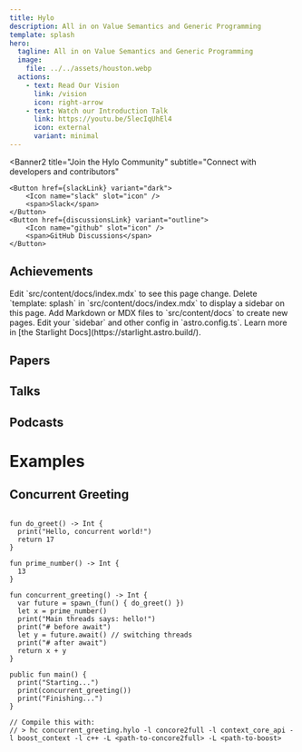```yaml
---
title: Hylo
description: All in on Value Semantics and Generic Programming
template: splash
hero:
  tagline: All in on Value Semantics and Generic Programming
  image:
    file: ../../assets/houston.webp
  actions:
    - text: Read Our Vision
      link: /vision
      icon: right-arrow
    - text: Watch our Introduction Talk
      link: https://youtu.be/5lecIqUhEl4
      icon: external
      variant: minimal
---
```




<Banner2
    title="Join the Hylo Community"
    subtitle="Connect with developers and contributors"
>
    <Button href={slackLink} variant="dark">
        <Icon name="slack" slot="icon" />
        <span>Slack</span>
    </Button>
    <Button href={discussionsLink} variant="outline">
        <Icon name="github" slot="icon" />
        <span>GitHub Discussions</span>
    </Button>
</Banner2>


<Factorial/>

## Achievements



<CardGrid>
    <Card title="Update content" icon="pencil">
        Edit `src/content/docs/index.mdx` to see this page change.
    </Card>
    <Card title="Change page layout" icon="document">
        Delete `template: splash` in `src/content/docs/index.mdx` to display a
        sidebar on this page.
    </Card>
    <Card title="Add new content" icon="add-document">
        Add Markdown or MDX files to `src/content/docs` to create new pages.
    </Card>
    <Card title="Configure your site" icon="setting">
        Edit your `sidebar` and other config in `astro.config.ts`.
    </Card>
    <Card title="Read the docs" icon="open-book">
        Learn more in [the Starlight Docs](https://starlight.astro.build/).
    </Card>
</CardGrid>

## Papers
<Papers/>

## Talks
<Talks/>

## Podcasts
<Podcasts/>

# Examples

## Concurrent Greeting
```hylo

fun do_greet() -> Int {
  print("Hello, concurrent world!")
  return 17
}

fun prime_number() -> Int {
  13
}

fun concurrent_greeting() -> Int {
  var future = spawn_(fun() { do_greet() })
  let x = prime_number()
  print("Main threads says: hello!")
  print("# before await")
  let y = future.await() // switching threads
  print("# after await")
  return x + y
}

public fun main() {
  print("Starting...")
  print(concurrent_greeting())
  print("Finishing...")
}

// Compile this with:
// > hc concurrent_greeting.hylo -l concore2full -l context_core_api -l boost_context -l c++ -L <path-to-concore2full> -L <path-to-boost>
```
